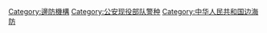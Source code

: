 {{Catmore}}
[[Category:邊防機構|Category:邊防機構]]
[[Category:公安现役部队警种|Category:公安现役部队警种]]
[[Category:中华人民共和国边海防|Category:中华人民共和国边海防]]